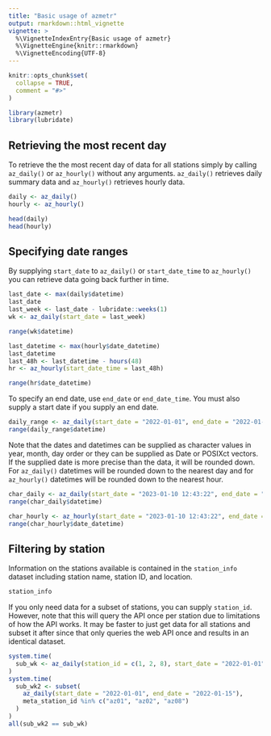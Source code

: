 ```yaml
---
title: "Basic usage of azmetr"
output: rmarkdown::html_vignette
vignette: >
  %\VignetteIndexEntry{Basic usage of azmetr}
  %\VignetteEngine{knitr::rmarkdown}
  %\VignetteEncoding{UTF-8}
---
```


```r
knitr::opts_chunk$set(
  collapse = TRUE,
  comment = "#>"
)
```

```r
library(azmetr)
library(lubridate)
```

## Retrieving the most recent day

To retrieve the the most recent day of data for all stations simply by calling `az_daily()` or `az_hourly()` without any arguments.  `az_daily()` retrieves daily summary data and `az_hourly()` retrieves hourly data.

```r
daily <- az_daily()
hourly <- az_hourly()

head(daily)
head(hourly)
```

## Specifying date ranges

By supplying `start_date` to `az_daily()` or `start_date_time` to `az_hourly()` you can retrieve data going back further in time. 

```r
last_date <- max(daily$datetime)
last_date
last_week <- last_date - lubridate::weeks(1)
wk <- az_daily(start_date = last_week)

range(wk$datetime)
```

```r
last_datetime <- max(hourly$date_datetime)
last_datetime
last_48h <- last_datetime - hours(48)
hr <- az_hourly(start_date_time = last_48h)

range(hr$date_datetime)
```

To specify an end date, use `end_date` or `end_date_time`.  You must also supply a start date if you supply an end date.

```r
daily_range <- az_daily(start_date = "2022-01-01", end_date = "2022-01-05")
range(daily_range$datetime)
```

Note that the dates and datetimes can be supplied as character values in year, month, day order or they can be supplied as Date or POSIXct vectors. If the supplied date is more precise than the data, it will be rounded down.  For `az_daily()` datetimes will be rounded down to the nearest day and for `az_hourly()` datetimes will be rounded down to the nearest hour.

```r
char_daily <- az_daily(start_date = "2023-01-10 12:43:22", end_date = "2023-01-11 15:00:01")
range(char_daily$datetime)

char_hourly <- az_hourly(start_date = "2023-01-10 12:43:22", end_date = "2023-01-11 15:00:01")
range(char_hourly$date_datetime)
```


## Filtering by station

Information on the stations available is contained in the `station_info` dataset including station name, station ID, and location.

```r
station_info
```


If you only need data for a subset of stations, you can supply `station_id`.  However, note that this will query the API once per station due to limitations of how the API works.  It may be faster to just get data for all stations and subset it after since that only queries the web API once and results in an identical dataset.

```r
system.time(
  sub_wk <- az_daily(station_id = c(1, 2, 8), start_date = "2022-01-01", end_date = "2022-01-15")
)
system.time(
  sub_wk2 <- subset(
    az_daily(start_date = "2022-01-01", end_date = "2022-01-15"),
    meta_station_id %in% c("az01", "az02", "az08")
  )
)
all(sub_wk2 == sub_wk)
```

